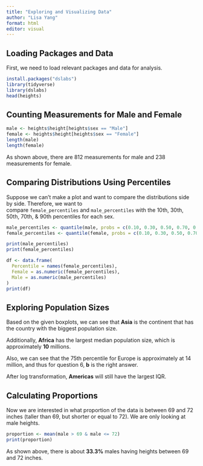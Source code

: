 ```yaml
---
title: "Exploring and Visualizing Data"
author: "Lisa Yang"
format: html
editor: visual
---
```


## Loading Packages and Data

First, we need to load relevant packages and data for analysis.

```r
install.packages("dslabs")
library(tidyverse)
library(dslabs)
head(heights)
```

## Counting Measurements for Male and Female

```r
male <- heights$height[heights$sex == "Male"]
female <- heights$height[heights$sex == "Female"]
length(male)
length(female)
```

As shown above, there are 812 measurements for male and 238 measurements for female.

## Comparing Distributions Using Percentiles

Suppose we can’t make a plot and want to compare the distributions side by side. Therefore, we want to compare `female_percentiles` and `male_percentiles` with the 10th, 30th, 50th, 70th, & 90th percentiles for each sex.

```r
male_percentiles <- quantile(male, probs = c(0.10, 0.30, 0.50, 0.70, 0.90))
female_percentiles <- quantile(female, probs = c(0.10, 0.30, 0.50, 0.70, 0.90))

print(male_percentiles)
print(female_percentiles)

df <- data.frame(
  Percentile = names(female_percentiles),
  Female = as.numeric(female_percentiles),
  Male = as.numeric(male_percentiles)
)
print(df)
```

## Exploring Population Sizes

Based on the given boxplots, we can see that **Asia** is the continent that has the country with the biggest population size.

Additionally, **Africa** has the largest median population size, which is approximately **10** millions.

Also, we can see that the 75th percentile for Europe is approximately at 14 million, and thus for question 6, **b** is the right answer.

After log transformation, **Americas** will still have the largest IQR.

## Calculating Proportions 

Now we are interested in what proportion of the data is between 69 and 72 inches (taller than 69, but shorter or equal to 72). We are only looking at male heights.

```r
proportion <- mean(male > 69 & male <= 72)
print(proportion)
```

As shown above, there is about **33.3%** males having heights between 69 and 72 inches.
